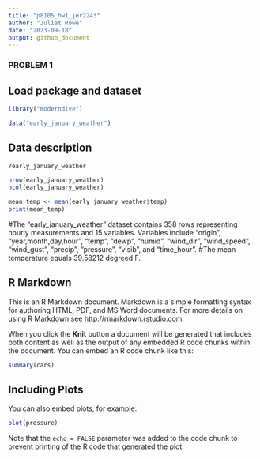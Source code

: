 ```yaml
---
title: "p8105_hw1_jer2243"
author: "Juliet Rowe"
date: "2023-09-18"
output: github_document
---
```

### PROBLEM 1 ###

## Load package and dataset

```r
library("moderndive")

data("early_january_weather")

```


## Data description

```r
?early_january_weather

nrow(early_january_weather)
ncol(early_january_weather)

mean_temp <- mean(early_january_weather$temp)
print(mean_temp)
```
#The "early_january_weather" dataset contains 358 rows representing hourly measurements
and 15 variables. Variables include "origin", "year,month,day,hour", "temp", "dewp", "humid",
"wind_dir", "wind_speed", "wind_gust", "precip", "pressure", "visib", and "time_hour".
#The mean temperature equals 39.58212 degreed F.

## R Markdown

This is an R Markdown document. Markdown is a simple formatting syntax for authoring HTML, PDF, and MS Word documents. For more details on using R Markdown see <http://rmarkdown.rstudio.com>.

When you click the **Knit** button a document will be generated that includes both content as well as the output of any embedded R code chunks within the document. You can embed an R code chunk like this:

```r
summary(cars)
```

## Including Plots

You can also embed plots, for example:

```r
plot(pressure)
```

Note that the `echo = FALSE` parameter was added to the code chunk to prevent printing of the R code that generated the plot.
